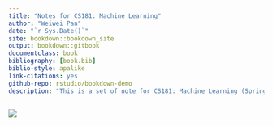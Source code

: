 ```yaml
--- 
title: "Notes for CS181: Machine Learning"
author: "Weiwei Pan"
date: "`r Sys.Date()`"
site: bookdown::bookdown_site
output: bookdown::gitbook
documentclass: book
bibliography: [book.bib]
biblio-style: apalike
link-citations: yes
github-repo: rstudio/bookdown-demo
description: "This is a set of note for CS181: Machine Learning (Spring 2023)"
---
```


![](https://i.imgur.com/xDR9VQd.png)

